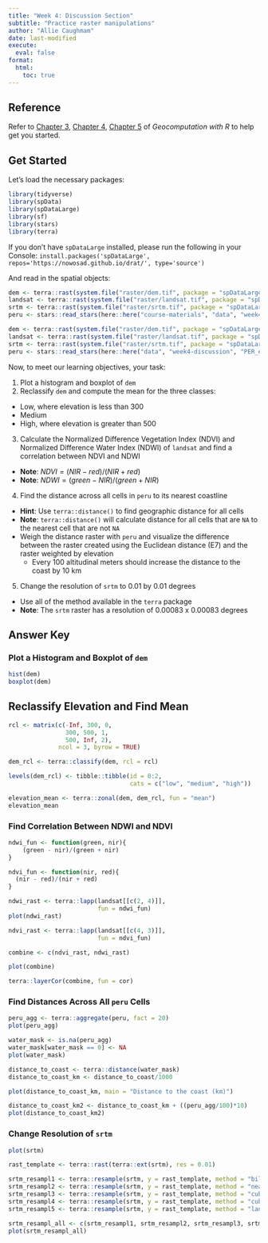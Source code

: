```yaml
---
title: "Week 4: Discussion Section"
subtitle: "Practice raster manipulations"
author: "Allie Caughmam"
date: last-modified
execute: 
  eval: false
format:
  html:
    toc: true
---
```


::: callout-tip
## Reference

Refer to [Chapter 3](https://geocompr.robinlovelace.net/attr.html), [Chapter 4](https://geocompr.robinlovelace.net/spatial-operations.html), [Chapter 5](https://geocompr.robinlovelace.net/geometry-operations.html) of *Geocomputation with R* to help get you started.
:::

## Get Started

Let's load the necessary packages:

```r
library(tidyverse)
library(spData)
library(spDataLarge)
library(sf)
library(stars)
library(terra)
```

If you don't have `spDataLarge` installed, please run the following in your Console:
`install.packages('spDataLarge', repos='https://nowosad.github.io/drat/', type='source')`

And read in the spatial objects:

```r
dem <- terra::rast(system.file("raster/dem.tif", package = "spDataLarge"))
landsat <- terra::rast(system.file("raster/landsat.tif", package = "spDataLarge"))
srtm <- terra::rast(system.file("raster/srtm.tif", package = "spDataLarge"))
peru <- stars::read_stars(here::here("course-materials", "data", "week4-discussion", "PER_elv.tif"))
```

```r
dem <- terra::rast(system.file("raster/dem.tif", package = "spDataLarge"))
landsat <- terra::rast(system.file("raster/landsat.tif", package = "spDataLarge"))
srtm <- terra::rast(system.file("raster/srtm.tif", package = "spDataLarge"))
peru <- stars::read_stars(here::here("data", "week4-discussion", "PER_elv.tif"))
```

Now, to meet our learning objectives, your task:

1. Plot a histogram and boxplot of `dem`
2. Reclassify `dem` and compute the mean for the three classes:
  - Low, where elevation is less than 300
  - Medium
  - High, where elevation is greater than 500
3. Calculate the Normalized Difference Vegetation Index (NDVI) and Normalized Difference Water Index (NDWI) of `landsat` and find a correlation between NDVI and NDWI
  - **Note**: $NDVI = (NIR - red)/(NIR + red)$
  - **Note**: $NDWI = (green - NIR)/(green + NIR)$
4. Find the distance across all cells in `peru` to its nearest coastline
  - **Hint**: Use `terra::distance()` to find geographic distance for all cells
  - **Note**: `terra::distance()` will calculate distance for all cells that are `NA` to the nearest cell that are not `NA`
  - Weigh the distance raster with `peru` and visualize the difference between the raster created using the Euclidean distance (E7) and the raster weighted by elevation
    - Every 100 altitudinal meters should increase the distance to the coast by 10 km
5. Change the resolution of `srtm` to 0.01 by 0.01 degrees
  - Use all of the method available in the `terra` package
  - **Note**: The `srtm` raster has a resolution of 0.00083 x 0.00083 degrees

## Answer Key

### Plot a Histogram and Boxplot of `dem`

```r
hist(dem)
boxplot(dem)
```

## Reclassify Elevation and Find Mean

```r
rcl <- matrix(c(-Inf, 300, 0, 
                300, 500, 1, 
                500, Inf, 2), 
              ncol = 3, byrow = TRUE)

dem_rcl <- terra::classify(dem, rcl = rcl)

levels(dem_rcl) <- tibble::tibble(id = 0:2, 
                                  cats = c("low", "medium", "high"))

elevation_mean <- terra::zonal(dem, dem_rcl, fun = "mean")
elevation_mean
```

### Find Correlation Between NDWI and NDVI

```r
ndwi_fun <- function(green, nir){
    (green - nir)/(green + nir)
}

ndvi_fun <- function(nir, red){
  (nir - red)/(nir + red)
}

ndwi_rast <- terra::lapp(landsat[[c(2, 4)]], 
                         fun = ndwi_fun)
plot(ndwi_rast)

ndvi_rast <- terra::lapp(landsat[[c(4, 3)]], 
                         fun = ndvi_fun)

combine <- c(ndvi_rast, ndwi_rast)

plot(combine)

terra::layerCor(combine, fun = cor)
```

### Find Distances Across All `peru` Cells

```r
peru_agg <- terra::aggregate(peru, fact = 20)
plot(peru_agg)

water_mask <- is.na(peru_agg)
water_mask[water_mask == 0] <- NA
plot(water_mask)

distance_to_coast <- terra::distance(water_mask)
distance_to_coast_km <- distance_to_coast/1000

plot(distance_to_coast_km, main = "Distance to the coast (km)")

distance_to_coast_km2 <- distance_to_coast_km + ((peru_agg/100)*10)
plot(distance_to_coast_km2)
```


### Change Resolution of `srtm`

```r
plot(srtm)

rast_template <- terra::rast(terra::ext(srtm), res = 0.01)

srtm_resampl1 <- terra::resample(srtm, y = rast_template, method = "bilinear")
srtm_resampl2 <- terra::resample(srtm, y = rast_template, method = "near")
srtm_resampl3 <- terra::resample(srtm, y = rast_template, method = "cubic")
srtm_resampl4 <- terra::resample(srtm, y = rast_template, method = "cubicspline")
srtm_resampl5 <- terra::resample(srtm, y = rast_template, method = "lanczos")

srtm_resampl_all <- c(srtm_resampl1, srtm_resampl2, srtm_resampl3, srtm_resampl4, srtm_resampl5)
plot(srtm_resampl_all)
```

